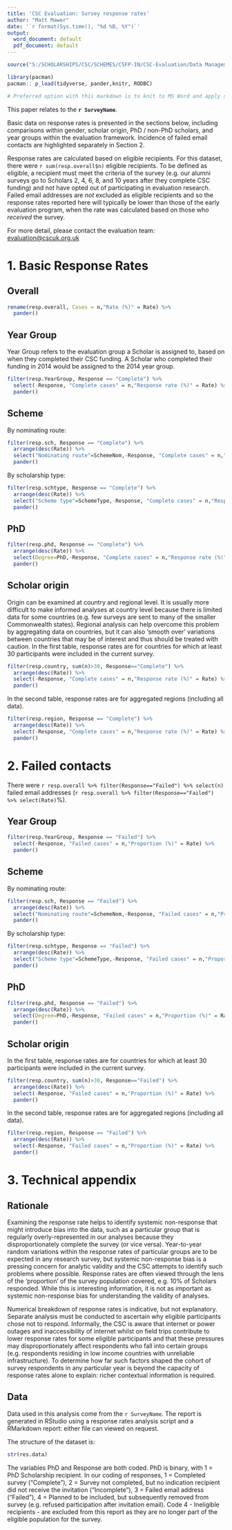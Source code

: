 ```yaml
---
title: 'CSC Evaluation: Survey response rates'
author: "Matt Mawer"
date: '`r format(Sys.time(), "%d %B, %Y")`'
output:
  word_document: default
  pdf_document: default
---
```


```r

source("S:/SCHOLARSHIPS/CSC/SCHEMES/CSFP-IN/CSC-Evaluation/Data Management Crystal Snap IT/r_codebank/2016_sch_long/2016_sch_long_responserates.r")

library(pacman)
pacman:: p_load(tidyverse, pander,knitr, RODBC)

# Preferred option with this markdown is to knit to MS Word and apply style template saved for quick formatting.

```

This paper relates to the __`r SurveyName`__.  

Basic data on response rates is presented in the sections below, including comparisons within gender, scholar origin, PhD / non-PhD scholars, and year groups within the evaluation framework. Incidence of failed email contacts are highlighted separately in Section 2.

Response rates are calculated based on eligible recipients. For this dataset, there were `r sum(resp.overall$n)` eligible recipients. To be defined as eligible, a recipient must meet the criteria of the survey (e.g. our alumni surveys go to Scholars 2, 4, 6, 8, and 10 years after they complete CSC funding) and not have opted out of participating in evaluation research. Failed email addresses are _not_ excluded as eligible recipients and so the response rates reported here will typically be lower than those of the early evaluation program, when the rate was calculated based on those who _received_ the survey.

For more detail, please contact the evaluation team: [evaluation@cscuk.org.uk](mailto:evaluation@cscuk.org.uk)

# 1. Basic Response Rates {.tabset}

## Overall
  
```r
rename(resp.overall, Cases = n,"Rate (%)" = Rate) %>% 
  pander()
```

## Year Group
  
Year Group refers to the evaluation group a Scholar is assigned to, based on when they completed their CSC funding. A Scholar who completed their funding in 2014 would be assigned to the 2014 year group.  

```r
filter(resp.YearGroup, Response == "Complete") %>% 
  select(-Response, "Complete cases" = n,"Response rate (%)" = Rate) %>% 
  pander()

```

\pagebreak 

## Scheme

By nominating route:

```r
filter(resp.sch, Response == "Complete") %>% 
  arrange(desc(Rate)) %>% 
  select("Nominating route"=SchemeNom,-Response, "Complete cases" = n,"Response rate (%)" = Rate) %>% 
  pander()
```

By scholarship type:

```r
filter(resp.schtype, Response == "Complete") %>% 
  arrange(desc(Rate)) %>% 
  select("Scheme type"=SchemeType,-Response, "Complete cases" = n,"Response rate (%)" = Rate) %>% 
  pander()
```

## PhD

```r
filter(resp.phd, Response == "Complete") %>% 
  arrange(desc(Rate)) %>% 
  select(Degree=PhD,-Response, "Complete cases" = n,"Response rate (%)" = Rate) %>% 
  pander()
```

## Scholar origin

Origin can be examined at country and regional level. It is usually more difficult to make informed analyses at country level because there is limited data for some countries (e.g. few surveys are sent to many of the smaller Commonwealth states). Regional analysis can help overcome this problem by aggregating data on countries, but it can also 'smooth over' variations between countries that may be of interest and thus should be treated with caution. In the first table, response rates are for countries for which at least 30 participants were included in the current survey.

```r
filter(resp.country, sum(n)>30, Response=="Complete") %>% 
  arrange(desc(Rate)) %>% 
  select(-Response, "Complete cases" = n,"Response rate (%)" = Rate) %>% 
  pander()
```

In the second table, response rates are for aggregated regions (including all data).

```r

filter(resp.region, Response == "Complete") %>% 
  arrange(desc(Rate)) %>% 
  select(-Response, "Complete cases" = n,"Response rate (%)" = Rate) %>% 
  pander()
```

# 2. Failed contacts {.tabset}

There were `r resp.overall %>% filter(Response=="Failed") %>% select(n)` failed email addresses (`r resp.overall %>% filter(Response=="Failed") %>% select(Rate)`%).

## Year Group

```r
filter(resp.YearGroup, Response == "Failed") %>% 
  select(-Response, "Failed cases" = n,"Proportion (%)" = Rate) %>% 
  pander()
```

## Scheme

By nominating route:

```r
filter(resp.sch, Response == "Failed") %>% 
  arrange(desc(Rate)) %>% 
  select("Nominating route"=SchemeNom,-Response, "Failed cases" = n,"Proportion (%)" = Rate) %>% 
  pander()
```

By scholarship type:

```r
filter(resp.schtype, Response == "Failed") %>% 
  arrange(desc(Rate)) %>% 
  select("Scheme type"=SchemeType,-Response, "Failed cases" = n,"Proportion (%)" = Rate) %>% 
  pander()
```

## PhD

```r
filter(resp.phd, Response == "Failed") %>% 
  arrange(desc(Rate)) %>% 
  select(Degree=PhD,-Response, "Failed cases" = n,"Proportion (%)" = Rate) %>% 
  pander()
```

## Scholar origin

In the first table, response rates are for countries for which at least 30 participants were included in the current survey.

```r
filter(resp.country, sum(n)>30, Response=="Failed") %>% 
  arrange(desc(Rate)) %>% 
  select(-Response, "Failed cases" = n,"Proportion (%)" = Rate) %>% 
  pander()
```

In the second table, response rates are for aggregated regions (including all data).

```r

filter(resp.region, Response == "Failed") %>% 
  arrange(desc(Rate)) %>% 
  select(-Response, "Failed cases" = n,"Proportion (%)" = Rate) %>% 
  pander()
```


# 3. Technical appendix {.tabset}

## Rationale

Examining the response rate helps to identify systemic non-response that might introduce bias into the data, such as a particular group that is regularly overly-represented in our analyses because they disproportionately complete the survey (or vice versa). Year-to-year random variations within the response rates of particular groups are to be expected in any research survey, but systemic non-response bias is a pressing concern for analytic validity and the CSC attempts to identify such problems where possible. Response rates are often viewed through the lens of the 'proportion' of the survey population covered, e.g. 10% of Scholars responded. While this is interesting information, it is not as important as systemic non-response bias for understanding the validity of analyses.

Numerical breakdown of response rates is indicative, but not explanatory. Separate analysis must be conducted to ascertain why eligible participants chose not to respond. Informally, the CSC is aware that internet or power outages and inaccessibility of internet whilst on field trips contribute to lower response rates for some eligible participants and that these pressures may disproportionately affect respondents who fall into certain groups (e.g. respondents residing in low income countries with unreliable infrastructure). To determine how far such factors shaped the cohort of survey respondents in any particular year is beyond the capacity of response rates alone to explain: richer contextual information is required.

## Data

Data used in this analysis come from the `r SurveyName`. The report is generated in RStudio using a response rates analysis script and a RMarkdown report: either file can viewed on request.

The structure of the dataset is:

```r
str(res.data)
```

The variables PhD and Response are both coded. PhD is binary, with 1 = PhD Scholarship recipient. In our coding of responses, 1 = Completed survey ("Complete"), 2 = Survey not completed, but no indication recipient did not receive the invitation ("Incomplete"), 3 = Failed email address ("Failed"), 4 = Planned to be included, but subsequently removed from survey (e.g. refused participation after invitation email).  Code 4 - Ineligible recipients - are excluded from this report as they are no longer part of the eligible population for the survey.